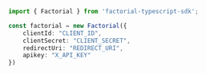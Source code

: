 ```typescript index.ts
import { Factorial } from 'factorial-typescript-sdk';

const factorial = new Factorial({
    clientId: "CLIENT_ID",
    clientSecret: "CLIENT_SECRET",
    redirectUri: "REDIRECT_URI",
    apikey: "X_API_KEY"
})
```